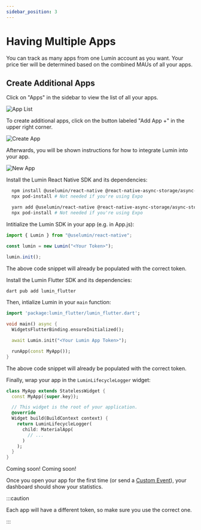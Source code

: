 ```yaml
---
sidebar_position: 3
---
```



# Having Multiple Apps

You can track as many apps from one Lumin account as you want. Your price tier will be determined based on the combined MAUs of all your apps.

## Create Additional Apps

Click on "Apps" in the sidebar to view the list of all your apps. 

![App List](./img/appList.png)

To create additional apps, click on the button labeled "Add App +" in the upper right corner.

![Create App](img/createApp.png)

Afterwards, you will be shown instructions for how to integrate Lumin into your app.

![New App](img/newApp.png)

<Tabs>
<TabItem value="react-native" label="React Native" default>

Install the Lumin React Native SDK and its dependencies:

<Tabs>
<TabItem value="npm" label="npm" default>

```bash
  npm install @uselumin/react-native @react-native-async-storage/async-storage@1.17.11
  npx pod-install # Not needed if you're using Expo
```

</TabItem>
<TabItem value="yarn" label="yarn" default>

```bash
  yarn add @uselumin/react-native @react-native-async-storage/async-storage@1.17.11
  npx pod-install # Not needed if you're using Expo
```

</TabItem>

</Tabs>

Intitialize the Lumin SDK in your app (e.g. in App.js):

```jsx title="App.js"
import { Lumin } from "@uselumin/react-native";

const lumin = new Lumin("<Your Token>");

lumin.init();
```

The above code snippet will already be populated with the correct token.

</TabItem>
  <TabItem value="flutter" label="Flutter">
    Install the Lumin Flutter SDK and its dependencies:

```bash
dart pub add lumin_flutter
```

Then, intialize Lumin in your `main` function:

```dart
import 'package:lumin_flutter/lumin_flutter.dart';

void main() async {
  WidgetsFlutterBinding.ensureInitialized();

  await Lumin.init("<Your Lumin App Token>");

  runApp(const MyApp());
}
```

The above code snippet will already be populated with the correct token.

Finally, wrap your app in the `LuminLifecycleLogger` widget:

```dart
class MyApp extends StatelessWidget {
  const MyApp({super.key});

  // This widget is the root of your application.
  @override
  Widget build(BuildContext context) {
    return LuminLifecycleLogger(
      child: MaterialApp(
        // ...
      )
    );
  }
}
```

  </TabItem>
  <TabItem value="swift" label="Swift">
    Coming soon!
  </TabItem>
  <TabItem value="kotlin" label="Kotlin">
    Coming soon!
  </TabItem>
</Tabs>

Once you open your app for the first time (or send a [Custom Event](./custom-events)), your dashboard should show your statistics.

:::caution

Each app will have a different token, so make sure you use the correct one.

:::
